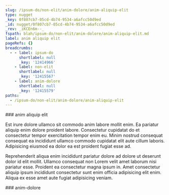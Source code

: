 ```yaml
---
slug: /ipsum-do/non-elit/anim-dolore/anim-aliquip-elit
type: nugget
_key: 0f807cb7-05cd-4b74-9534-a6afcc50d9ed
_id: nugget/0f807cb7-05cd-4b74-9534-a6afcc50d9ed
_rev: _iKCEn6m--_
fspath: blah/ipsum-do/non-elit/anim-dolore/anim-aliquip-elit.md
label: anim aliquip elit
pageRefs: {}
breadcrumbs:
  - - label: ipsum-do
      shortlabel: null
      _key: '12414966'
    - label: non-elit
      shortlabel: null
      _key: '12415567'
    - label: anim-dolore
      shortlabel: null
      _key: '12415579'
paths:
  - /ipsum-do/non-elit/anim-dolore/anim-aliquip-elit
---
```


<NuggetArea>
<Nugget slug="/ipsum-do/non-elit/anim-dolore/anim-aliquip-elit" type="nugget" _key="0f807cb7-05cd-4b74-9534-a6afcc50d9ed" _id="nugget/0f807cb7-05cd-4b74-9534-a6afcc50d9ed" _rev="_iKCEn6m--_" fspath="blah/ipsum-do/non-elit/anim-dolore/anim-aliquip-elit.md" label="anim aliquip elit" paths="/ipsum-do/non-elit/anim-dolore/anim-aliquip-elit">
<NuggetBody>
### anim aliquip elit

Est irure dolore ullamco sit commodo anim labore mollit enim. Ea pariatur aliquip enim dolore proident labore. Consectetur cupidatat do et consectetur tempor exercitation tempor enim eu. Minim nostrud consequat consequat ea incididunt ullamco commodo cupidatat elit aute cillum laboris. Adipisicing eiusmod ea dolor ea est proident fugiat esse ad.

Reprehenderit aliqua enim incididunt pariatur dolore ad dolore ut deserunt dolor id elit mollit. Ullamco consequat non Lorem velit amet laborum nisi pariatur esse. Proident ea consectetur magna ipsum in. Amet consectetur aliquip ipsum incididunt consectetur sunt enim officia adipisicing elit enim. Aliqua ex esse amet aute fugiat adipisicing veniam.

</NuggetBody>
<Breadcrumbs>
<Crumbs>
<Crumb _key="12414966" label="ipsum-do" /><Crumb _key="12415567" label="non-elit" /><Crumb _key="12415579" label="anim-dolore" />
</Crumbs>
</Breadcrumbs>
</Nugget>

<NuggetsInbound>
</NuggetsInbound>
<NuggetsOutbound>
</NuggetsOutbound>
</NuggetArea>
<PassagesInbound>
<Passage direction="inbound" type="passage" _key="12415579" _id="passage/12415579" _rev="_iKCEn6m---" label="anim-dolore" passage="anim-dolore" fspath="blah/ipsum-do/non-elit/anim-dolore" paths="/ipsum-do/non-elit/anim-dolore" slug="/ipsum-do/non-elit/anim-dolore">
<NuggetBody>
### anim-dolore

</NuggetBody>
<Breadcrumbs>
<Crumbs>
<Crumb _key="12414966" label="ipsum-do" /><Crumb _key="12415567" label="non-elit" />
</Crumbs>
</Breadcrumbs>
</Passage>

</PassagesInbound>
<PassagesOutbound>
</PassagesOutbound>